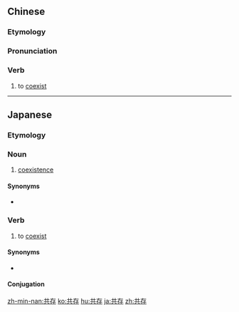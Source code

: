 ==Chinese==
{{zh-forms}}

===Etymology===
{{zh-compound|共|存|t1=co-|t2=exist}}

===Pronunciation===
{{zh-pron
|m=gòngcún
|c=gung6 cyun4
|h=pfs=khiung-chhùn
|mn=kiōng-chûn
|cat=v
}}

===Verb===
{{zh-verb}}

# to [[coexist]]

----

==Japanese==
{{ja-kanjitab|きょう|ぞん|yomi=on}}

===Etymology===
{{compound|共|存|t1=[[co-]]|t2=[[exist]]|lang=ja}}

===Noun===
{{ja-noun|きょうぞん}}

# [[coexistence]]

====Synonyms====
* {{ja-r|共在|きょうざい|kyōzai}}

===Verb===
{{ja-verb-suru|きょうぞん}}

# to [[coexist]]

====Synonyms====
* {{ja-r|共在|きょうざい|kyōzai}}

====Conjugation====
{{ja-suru|きょうぞん}}

[[zh-min-nan:共存]]
[[ko:共存]]
[[hu:共存]]
[[ja:共存]]
[[zh:共存]]